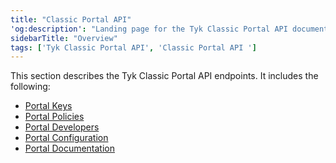 ```yaml
---
title: "Classic Portal API"
'og:description': "Landing page for the Tyk Classic Portal API documentation"
sidebarTitle: "Overview"
tags: ['Tyk Classic Portal API', 'Classic Portal API ']
---
```


This section describes the Tyk Classic Portal API endpoints. It includes the following:

* [Portal Keys](/5.5/tyk-apis/tyk-portal-api/portal-keys)
* [Portal Policies](/5.5/tyk-apis/tyk-dashboard-api/portal-policies)
* [Portal Developers](/5.5/tyk-apis/tyk-portal-api/portal-developers)
* [Portal Configuration](/5.5/tyk-apis/tyk-portal-api/portal-configuration)
* [Portal Documentation](/5.5/tyk-apis/tyk-portal-api/portal-documentation)
